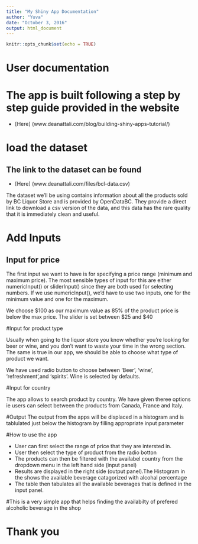 ```yaml
---
title: "My Shiny App Documentation"
author: "Yuva"
date: "October 3, 2016"
output: html_document
---
```


```r
knitr::opts_chunk$set(echo = TRUE)
```

User documentation
====================

# The app is built following a step by step guide provided in the website
* [Here] (www.deanattali.com/blog/building-shiny-apps-tutorial/)

# load the dataset
## The link to the dataset can be found
* [Here] (www.deanattali.com/files/bcl-data.csv) 

The dataset we'll be using contains information about all the products sold by BC Liquor Store and is provided by OpenDataBC. They provide a direct link to download a csv version of the data, and this data has the rare quality that it is immediately clean and useful.

# Add Inputs

## Input for price 

The first input we want to have is for specifying a price range (minimum and maximum price). The most sensible types of input for this are either numericInput() or sliderInput() since they are both used for selecting numbers. If we use numericInput(), we'd have to use two inputs, one for the minimum value and one for the maximum. 

We choose $100 as our maximum value as 85% of the product price is below the max price. The slider is set between $25 and $40

#Input for product type 

Usually when going to the liquor store you know whether you're looking for beer or wine, and you don't want to waste your time in the wrong section. The same is true in our app, we should be able to choose what type of product we want.

We have used radio button to choose between 'Beer', 'wine', 'refreshment',and 'spirits'. Wine is selected by defaults.

#Input for country

The app allows to search product by country. We have given theree options ie users can select between the products from Canada, France and Italy.

#Output
The output from the apps will be displaced in a histogram and is tablulated just below the histogram by filling  appropriate input parameter

#How to use the app

* User can first select the range of price that they are intersted in.
* User then select the type of product from the radio botton
* The products can then be filtered with the availabel country from the dropdown    menu in the left hand side (input panel)
* Results are displayed in the right side (output panel).The Histogram in the       shows the available beverage catagorized with alcohal percentage
* The table then tabulates all the available beverages that is defined in the
  input panel.
  
#This is a very simple app that helps finding the availabilty of prefered         alcoholic beverage in the shop

Thank you
===========






